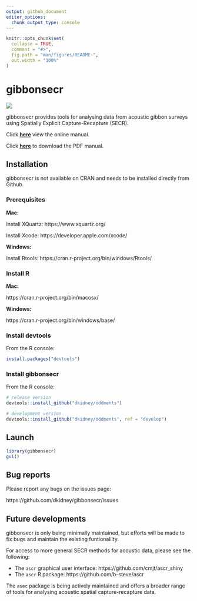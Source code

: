 ```yaml
---
output: github_document
editor_options: 
  chunk_output_type: console
---
```


<!-- README.md is generated from README.Rmd. Please edit that file -->

```r
knitr::opts_chunk$set(
  collapse = TRUE,
  comment = "#>",
  fig.path = "man/figures/README-",
  out.width = "100%"
)
```
# gibbonsecr

![](https://travis-ci.org/dkidney/gibbonsecr.svg?branch=master)

gibbonsecr provides tools for analysing data from acoustic gibbon surveys using Spatially Explicit Capture-Recapture (SECR).

Click [**here**](http://dkidney.github.io/gibbonsecr/index.html) view the online manual.

Click [**here**](http://dkidney.github.io/gibbonsecr/docs/index.pdf) to download the PDF manual.

## Installation

gibbonsecr is not available on CRAN and needs to be installed directly from Github.

### Prerequisites

**Mac:**

Install XQuartz: https://www.xquartz.org/

Install Xcode: https://developer.apple.com/xcode/

**Windows:**

Install Rtools: https://cran.r-project.org/bin/windows/Rtools/

### Install R

**Mac:**

https://cran.r-project.org/bin/macosx/

**Windows:**

https://cran.r-project.org/bin/windows/base/

### Install devtools

From the R console:

```r
install.packages("devtools")
```

### Install gibbonsecr

From the R console:

```r
# release version
devtools::install_github("dkidney/oddments")

# development version
devtools::install_github("dkidney/oddments", ref = "develop")
```

## Launch

```r
library(gibbonsecr)
gui()
```

## Bug reports

Please report any bugs on the issues page:

https://github.com/dkidney/gibbonsecr/issues

## Future developments

gibbonsecr is only being minimally maintained, but efforts will be made to fix bugs and maintain the existing funtionalilty. 

For access to more general SECR methods for acoustic data, please see the following:

* The `ascr` graphical user interface: https://github.com/cmjt/ascr_shiny
* The `ascr` R package: https://github.com/b-steve/ascr

The `asec` package is being actively maintained and offers a broader range of tools for analysing acoustic spatial capture-recapture data.
